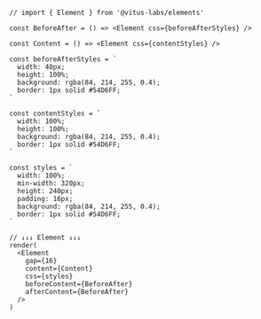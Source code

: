 ```tsx
// import { Element } from '@vitus-labs/elements'

const BeforeAfter = () => <Element css={beforeAfterStyles} />

const Content = () => <Element css={contentStyles} />

const beforeAfterStyles = `
  width: 40px;
  height: 100%;
  background: rgba(84, 214, 255, 0.4);
  border: 1px solid #54D6FF;
`

const contentStyles = `
  width: 100%;
  height: 100%;
  background: rgba(84, 214, 255, 0.4);
  border: 1px solid #54D6FF;
`

const styles = `
  width: 100%;
  min-width: 320px;
  height: 240px;
  padding: 16px;
  background: rgba(84, 214, 255, 0.4);
  border: 1px solid #54D6FF;
`

// ↓↓↓ Element ↓↓↓
render(
  <Element
    gap={16}
    content={Content}
    css={styles}
    beforeContent={BeforeAfter}
    afterContent={BeforeAfter}
  />
)
```
